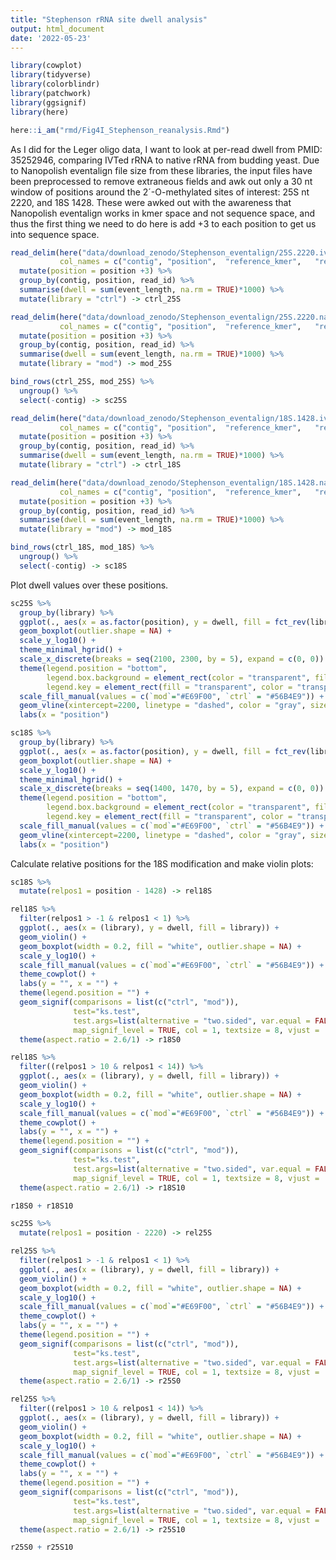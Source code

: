 ```yaml
---
title: "Stephenson rRNA site dwell analysis"
output: html_document
date: '2022-05-23'
---
```

```r
library(cowplot)
library(tidyverse)
library(colorblindr)
library(patchwork)
library(ggsignif)
library(here)

here::i_am("rmd/Fig4I_Stephenson_reanalysis.Rmd")
```
As I did for the Leger oligo data, I want to look at per-read dwell from PMID: 35252946, comparing IVTed rRNA to native rRNA from budding yeast. Due to Nanopolish eventalign file size from these libraries, the input files have been preprocessed to remove extraneous fields and awk out only a 30 nt window of positions around the 2´-O-methylated sites of interest: 25S nt 2220, and 18S 1428. These were awked out with the awareness that Nanopolish eventalign works in kmer space and not sequence space, and thus the first thing we need to do here is add +3 to each position to get us into sequence space.
```r
read_delim(here("data/download_zenodo/Stephenson_eventalign/25S.2220.ivt.eventalign.subset.txt"), delim = "\t",
           col_names = c("contig", "position",	"reference_kmer",	"read_id",	"event_index",	"event_level_mean",	"event_length"))  %>%
  mutate(position = position +3) %>%
  group_by(contig, position, read_id) %>%
  summarise(dwell = sum(event_length, na.rm = TRUE)*1000) %>%
  mutate(library = "ctrl") -> ctrl_25S

read_delim(here("data/download_zenodo/Stephenson_eventalign/25S.2220.native.eventalign.subset.txt"), delim = "\t",
           col_names = c("contig", "position",	"reference_kmer",	"read_id",	"event_index",	"event_level_mean",	"event_length"))  %>%
  mutate(position = position +3) %>%
  group_by(contig, position, read_id) %>%
  summarise(dwell = sum(event_length, na.rm = TRUE)*1000) %>%
  mutate(library = "mod") -> mod_25S

bind_rows(ctrl_25S, mod_25S) %>%
  ungroup() %>%
  select(-contig) -> sc25S

read_delim(here("data/download_zenodo/Stephenson_eventalign/18S.1428.ivt.eventalign.subset.txt"), delim = "\t",
           col_names = c("contig", "position",	"reference_kmer",	"read_id",	"event_index",	"event_level_mean",	"event_length"))  %>%
  mutate(position = position +3) %>%
  group_by(contig, position, read_id) %>%
  summarise(dwell = sum(event_length, na.rm = TRUE)*1000) %>%
  mutate(library = "ctrl") -> ctrl_18S

read_delim(here("data/download_zenodo/Stephenson_eventalign/18S.1428.native.eventalign.subset.txt"), delim = "\t",
           col_names = c("contig", "position",	"reference_kmer",	"read_id",	"event_index",	"event_level_mean",	"event_length"))  %>%
  mutate(position = position +3) %>%
  group_by(contig, position, read_id) %>%
  summarise(dwell = sum(event_length, na.rm = TRUE)*1000) %>%
  mutate(library = "mod") -> mod_18S

bind_rows(ctrl_18S, mod_18S) %>%
  ungroup() %>%
  select(-contig) -> sc18S
```
Plot dwell values over these positions.
```r
sc25S %>%
  group_by(library) %>%
  ggplot(., aes(x = as.factor(position), y = dwell, fill = fct_rev(library))) +
  geom_boxplot(outlier.shape = NA) +
  scale_y_log10() +
  theme_minimal_hgrid() +
  scale_x_discrete(breaks = seq(2100, 2300, by = 5), expand = c(0, 0)) +
  theme(legend.position = "bottom",
        legend.box.background = element_rect(color = "transparent", fill='white'),
        legend.key = element_rect(fill = "transparent", color = "transparent")) +
  scale_fill_manual(values = c(`mod`="#E69F00", `ctrl` = "#56B4E9")) +
  geom_vline(xintercept=2200, linetype = "dashed", color = "gray", size=1) +
  labs(x = "position")

sc18S %>%
  group_by(library) %>%
  ggplot(., aes(x = as.factor(position), y = dwell, fill = fct_rev(library))) +
  geom_boxplot(outlier.shape = NA) +
  scale_y_log10() +
  theme_minimal_hgrid() +
  scale_x_discrete(breaks = seq(1400, 1470, by = 5), expand = c(0, 0)) +
  theme(legend.position = "bottom",
        legend.box.background = element_rect(color = "transparent", fill='white'),
        legend.key = element_rect(fill = "transparent", color = "transparent")) +
  scale_fill_manual(values = c(`mod`="#E69F00", `ctrl` = "#56B4E9")) +
  geom_vline(xintercept=2200, linetype = "dashed", color = "gray", size=1) +
  labs(x = "position")
```
Calculate relative positions for the 18S modification and make violin plots:
```r
sc18S %>%
  mutate(relpos1 = position - 1428) -> rel18S

rel18S %>%
  filter(relpos1 > -1 & relpos1 < 1) %>%
  ggplot(., aes(x = (library), y = dwell, fill = library)) +
  geom_violin() +
  geom_boxplot(width = 0.2, fill = "white", outlier.shape = NA) +
  scale_y_log10() +
  scale_fill_manual(values = c(`mod`="#E69F00", `ctrl` = "#56B4E9")) +
  theme_cowplot() +
  labs(y = "", x = "") +
  theme(legend.position = "") +
  geom_signif(comparisons = list(c("ctrl", "mod")),
              test="ks.test", 
              test.args=list(alternative = "two.sided", var.equal = FALSE, paired=FALSE),
              map_signif_level = TRUE, col = 1, textsize = 8, vjust = .5) +
  theme(aspect.ratio = 2.6/1) -> r18S0

rel18S %>%
  filter((relpos1 > 10 & relpos1 < 14)) %>%
  ggplot(., aes(x = (library), y = dwell, fill = library)) +
  geom_violin() +
  geom_boxplot(width = 0.2, fill = "white", outlier.shape = NA) +
  scale_y_log10() +
  scale_fill_manual(values = c(`mod`="#E69F00", `ctrl` = "#56B4E9")) +
  theme_cowplot() +
  labs(y = "", x = "") +
  theme(legend.position = "") +
  geom_signif(comparisons = list(c("ctrl", "mod")),
              test="ks.test", 
              test.args=list(alternative = "two.sided", var.equal = FALSE, paired=FALSE),
              map_signif_level = TRUE, col = 1, textsize = 8, vjust = .5) +
  theme(aspect.ratio = 2.6/1) -> r18S10

r18S0 + r18S10

sc25S %>%
  mutate(relpos1 = position - 2220) -> rel25S

rel25S %>%
  filter(relpos1 > -1 & relpos1 < 1) %>%
  ggplot(., aes(x = (library), y = dwell, fill = library)) +
  geom_violin() +
  geom_boxplot(width = 0.2, fill = "white", outlier.shape = NA) +
  scale_y_log10() +
  scale_fill_manual(values = c(`mod`="#E69F00", `ctrl` = "#56B4E9")) +
  theme_cowplot() +
  labs(y = "", x = "") +
  theme(legend.position = "") +
  geom_signif(comparisons = list(c("ctrl", "mod")),
              test="ks.test", 
              test.args=list(alternative = "two.sided", var.equal = FALSE, paired=FALSE),
              map_signif_level = TRUE, col = 1, textsize = 8, vjust = .5) +
  theme(aspect.ratio = 2.6/1) -> r25S0

rel25S %>%
  filter((relpos1 > 10 & relpos1 < 14)) %>%
  ggplot(., aes(x = (library), y = dwell, fill = library)) +
  geom_violin() +
  geom_boxplot(width = 0.2, fill = "white", outlier.shape = NA) +
  scale_y_log10() +
  scale_fill_manual(values = c(`mod`="#E69F00", `ctrl` = "#56B4E9")) +
  theme_cowplot() +
  labs(y = "", x = "") +
  theme(legend.position = "") +
  geom_signif(comparisons = list(c("ctrl", "mod")),
              test="ks.test", 
              test.args=list(alternative = "two.sided", var.equal = FALSE, paired=FALSE),
              map_signif_level = TRUE, col = 1, textsize = 8, vjust = .5) +
  theme(aspect.ratio = 2.6/1) -> r25S10

r25S0 + r25S10
```

